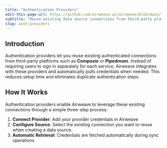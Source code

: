 ```yaml
---
title: "Authentication Providers"
edit-this-page-url: https://github.com/airweave-ai/airweave/blob/main/fern/docs/pages/auth-providers/overview.mdx
subtitle: "Reuse existing data source connections from third-party platforms instead of requiring users to authenticate again."
slug: auth-providers
---
```


## Introduction

Authentication providers let you reuse existing authenticated connections from third-party platforms such as **Composio** or **Pipedream**. Instead of requiring users to sign in separately for each service, Airweave integrates with these providers and automatically pulls credentials when needed. This reduces setup time and eliminates duplicate authentication steps.

## How It Works

Authentication providers enable Airweave to leverage these existing connections through a simple three-step process:

1. **Connect Provider**: Add your provider credentials in Airweave
2. **Configure Source**: Select the existing connection you want to reuse when creating a data source.
3. **Automatic Retrieval**: Credentials are fetched automatically during sync operations

